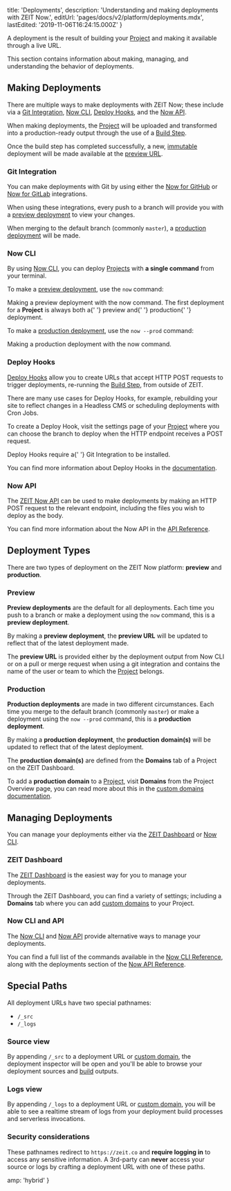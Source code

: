 
  title: 'Deployments',
  description: 'Understanding and making deployments with ZEIT Now.',
  editUrl: 'pages/docs/v2/platform/deployments.mdx',
  lastEdited: '2019-11-06T16:24:15.000Z'
}

A deployment is the result of building your [Project](/docs/v2/platform/projects/) and making it available through a live URL.

This section contains information about making, managing, and understanding the behavior of deployments.

## Making Deployments

There are multiple ways to make deployments with ZEIT Now; these include via a [Git Integration](#git-integration), [Now CLI](#now-cli), [Deploy Hooks](#deploy-hooks), and the [Now API](#now-api).

When making deployments, the [Project](/docs/v2/platform/projects/) will be uploaded and transformed into a production-ready output through the use of a [Build Step](/docs/v2/build-step).

Once the build step has completed successfully, a new, [immutable](https://en.wikipedia.org/wiki/Immutable_object) deployment will be made available at the [preview URL](/docs/v2/platform/deployments/#preview).

### Git Integration

You can make deployments with Git by using either the [Now for GitHub](/docs/v2/advanced/now-for-github/) or [Now for GitLab](/docs/v2/advanced/now-for-gitlab/) integrations.

When using these integrations, every push to a branch will provide you with a [preview deployment](/docs/v2/platform/deployments/#preview) to view your changes.

When merging to the default branch (commonly `master`), a [production deployment](/docs/v2/platform/deployments/#production) will be made.

### Now CLI

By using [Now CLI](/download), you can deploy [Projects](/docs/v2/platform/projects/) with **a single command** from your terminal.

To make a [preview deployment](/docs/v2/platform/deployments/#preview), use the `now` command:

<Snippet dark text="now" />
<Caption>Making a preview deployment with the <InlineCode>now</InlineCode> command.</Caption>

<Note>
  The first deployment for a <strong>Project</strong> is always both a{' '}
  <Link href="/docs/v2/platform/deployments/#preview">preview</Link> and{' '}
  <Link href="/docs/v2/platform/deployments/#production">production</Link>{' '}
  deployment.
</Note>

To make a [production deployment](/docs/v2/platform/deployments/#preview), use the `now --prod` command:

<Snippet dark text="now --prod" />
<Caption>Making a production deployment with the <InlineCode>now</InlineCode> command.</Caption>

### Deploy Hooks

[Deploy Hooks](/docs/v2/advanced/deploy-hooks/) allow you to create URLs that accept HTTP POST requests to trigger deployments, re-running the [Build Step](/docs/v2/build-step), from outside of ZEIT.

There are many use cases for Deploy Hooks, for example, rebuilding your site to reflect changes in a Headless CMS or scheduling deployments with Cron Jobs.

To create a Deploy Hook, visit the settings page of your [Project](/docs/v2/platform/projects/) where you can choose the branch to deploy when the HTTP endpoint receives a POST request.

<Note>
  Deploy Hooks require a{' '}
  <Link href="/docs/v2/git-integration/">Git Integration</Link> to be installed.
</Note>

You can find more information about Deploy Hooks in the [documentation](/docs/v2/advanced/deploy-hooks/).

### Now API

The [ZEIT Now API](/docs/api/) can be used to make deployments by making an HTTP POST request to the relevant endpoint, including the files you wish to deploy as the body.

You can find more information about the Now API in the [API Reference](/docs/api/#endpoints/deployments).

## Deployment Types

There are two types of deployment on the ZEIT Now platform: **preview** and **production**.

### Preview

**Preview deployments** are the default for all deployments. Each time you push to a branch or make a deployment using the `now` command, this is a **preview deployment**.

By making a **preview deployment**, the **preview URL** will be updated to reflect that of the latest deployment made.

The **preview URL** is provided either by the deployment output from Now CLI or on a pull or merge request when using a git integration and contains the name of the user or team to which the [Project](/docs/v2/platform/projects/) belongs.

### Production

**Production deployments** are made in two different circumstances. Each time you merge to the default branch (commonly `master`) or make a deployment using the `now --prod` command, this is a **production deployment**.

By making a **production deployment**, the **production domain(s)** will be updated to reflect that of the latest deployment.

The **production domain(s)** are defined from the **Domains** tab of a Project on the ZEIT Dashboard.

To add a **production domain** to a [Project](/docs/v2/platform/projects/), visit **Domains** from the Project Overview page, you can read more about this in the [custom domains documentation](/docs/v2/custom-domains/).

## Managing Deployments

You can manage your deployments either via the [ZEIT Dashboard](/dashboard) or [Now CLI](/download).

### ZEIT Dashboard

The [ZEIT Dashboard](/dashboard) is the easiest way for you to manage your deployments.

Through the ZEIT Dashboard, you can find a variety of settings; including a **Domains** tab where you can add [custom domains](/docs/v2/custom-domains/) to your Project.

### Now CLI and API

The [Now CLI](/download) and [Now API](/docs/api/) provide alternative ways to manage your deployments.

You can find a full list of the commands available in the [Now CLI Reference](/docs/now-cli/), along with the deployments section of the [Now API Reference](/docs/api/#endpoints/deployments).

## Special Paths

All deployment URLs have two special pathnames:

- `/_src`
- `/_logs`

### Source view

By appending `/_src` to a deployment URL or [custom domain](/docs/v2/custom-domains), the deployment inspector will be open and you'll be able to browse your deployment sources and [build](/docs/v2/advanced/runtimes) outputs.

### Logs view

By appending `/_logs` to a deployment URL or [custom domain](/docs/v2/custom-domains), you will be able to see a realtime stream of logs from your deployment build processes and serverless invocations.

### Security considerations

These pathnames redirect to `https://zeit.co` and **require logging in** to access any sensitive information. A 3rd-party can **never** access your source or logs by crafting a deployment URL with one of these paths.


  amp: 'hybrid'
}
